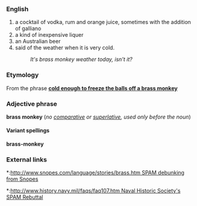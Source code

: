 ===English===
#a cocktail of vodka, rum and orange juice, sometimes with the addition of galliano
#a kind of inexpensive liquer
#an Australian beer 
#said of the weather when it is very cold.
#:''It's brass monkey weather today, isn't it?''

===Etymology===
From the phrase '''[[cold enough to freeze the balls off a brass monkey]]'''

===Adjective phrase===
'''brass monkey''' (''no [[comparative]] or [[superlative]], used only before the noun'')

====Variant spellings====
'''brass-monkey'''

===External links===
*:[[http://www.snopes.com/language/stories/brass.htm SPAM debunking from Snopes]]
*:[[http://www.history.navy.mil/faqs/faq107.htm Naval Historic Society's SPAM Rebuttal]]